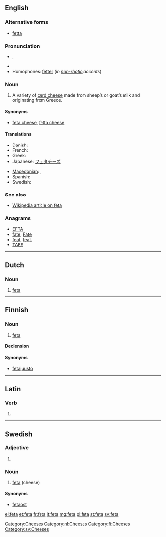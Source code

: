 ==English==

===Alternative forms===
* [[fetta]]

===Pronunciation===
* {{IPA|/ˈfɛtə/}}, {{SAMPA|/"fEt@/}}
* {{rhymes|ɛtə}}
* Homophones: [[fetter]] (''in [[non-rhotic]] accents'')

===Noun===
{{en-noun|s|-}}

# A variety of [[curd cheese]] made from sheep’s or goat’s milk and originating from Greece.

====Synonyms====
* [[feta cheese]], [[fetta cheese]]

====Translations====
{{trans-top|a variety of curd cheese}}
* Danish: {{t-|da|feta|c}}
* French: {{t|fr|feta}}
* Greek: {{t+|el|φέτα|f|tr=féta}}
* Japanese: [[フェタチーズ]]
{{trans-mid}}
* [[Macedonian]]: {{t|mk|фета|f|tr=féta}},  {{t|mk|бело сирење|n|tr=bélo sírenje}}
* Spanish: {{t-|es|feta|f}}
* Swedish: {{t+|sv|feta|c}}
{{trans-bottom}}

===See also===
* [[w:feta cheese|Wikipedia article on feta]]

===Anagrams===
* [[EFTA#English|EFTA]]
* [[fate#English|fate]], [[Fate#English|Fate]]
* [[feat#English|feat]], [[feat.#English|feat.]]
* [[TAFE#English|TAFE]]

[[Category:Cheeses]]

----

==Dutch==

===Noun===
{{infl|nl|noun}} {{g|nl}}

# [[#English|feta]]

[[Category:nl:Cheeses]]

----

==Finnish==

===Noun===
{{fi-noun}}

# [[#English|feta]]

====Declension====
{{fi-decl-kala|fet}}

====Synonyms====
* [[fetajuusto]]

[[Category:fi:Cheeses]]

----

==Latin==

===Verb===
{{la-verb-form|fētā}}

# {{conjugation of|feto|fētō|1|s|pres|act|imp|lang=la}}

----

==Swedish==

===Adjective===
{{infl|sv|adjective form}}

# {{sv-adj-form-abs-def+pl|fet}}

===Noun===
{{infl|sv|noun|c}}

# [[#English|feta]] (cheese)

====Synonyms====
* [[fetaost]]

[[Category:sv:Cheeses]]

[[el:feta]]
[[et:feta]]
[[fr:feta]]
[[it:feta]]
[[mg:feta]]
[[pl:feta]]
[[st:feta]]
[[sv:feta]]